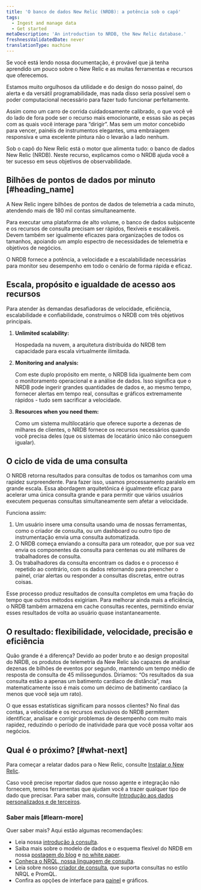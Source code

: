 ```yaml
---
title: 'O banco de dados New Relic (NRDB): a potência sob o capô'
tags:
  - Ingest and manage data
  - Get started
metaDescription: 'An introduction to NRDB, the New Relic database.'
freshnessValidatedDate: never
translationType: machine
---
```


Se você está lendo nossa documentação, é provável que já tenha aprendido um pouco sobre o New Relic e as muitas ferramentas e recursos que oferecemos.

Estamos muito orgulhosos da utilidade e do design do nosso painel, do alerta e da versátil programabilidade, mas nada disso seria possível sem o poder computacional necessário para fazer tudo funcionar perfeitamente.

Assim como um carro de corrida cuidadosamente calibrado, o que você vê do lado de fora pode ser o recurso mais emocionante, e essas são as peças com as quais você interage para “dirigir”. Mas sem um motor concebido para vencer, painéis de instrumentos elegantes, uma embraiagem responsiva e uma excelente pintura não o levarão a lado nenhum.

Sob o capô do New Relic está o motor que alimenta tudo: o banco de dados New Relic (NRDB). Neste recurso, explicamos como o NRDB ajuda você a ter sucesso em seus objetivos de observabilidade.

## Bilhões de pontos de dados por minuto [#heading_name]

A New Relic ingere bilhões de pontos de dados de telemetria a cada minuto, atendendo mais de 180 mil contas simultaneamente.

Para executar uma plataforma de alto volume, o banco de dados subjacente e os recursos de consulta precisam ser rápidos, flexíveis e escaláveis. Devem também ser igualmente eficazes para organizações de todos os tamanhos, apoiando um amplo espectro de necessidades de telemetria e objetivos de negócios.

O NRDB fornece a potência, a velocidade e a escalabilidade necessárias para monitor seu desempenho em todo o cenário de forma rápida e eficaz.

## Escala, propósito e igualdade de acesso aos recursos

Para atender às demandas desafiadoras de velocidade, eficiência, escalabilidade e confiabilidade, construímos o NRDB com três objetivos principais.

1. <DoNotTranslate>**Unlimited scalability:**</DoNotTranslate>

   Hospedada na nuvem, a arquitetura distribuída do NRDB tem capacidade para escala virtualmente ilimitada.

2. <DoNotTranslate>**Monitoring and analysis:**</DoNotTranslate>

   Com este duplo propósito em mente, o NRDB lida igualmente bem com o monitoramento operacional e a análise de dados. Isso significa que o NRDB pode ingerir grandes quantidades de dados e, ao mesmo tempo, fornecer alertas em tempo real, consultas e gráficos extremamente rápidos - tudo sem sacrificar a velocidade.

3. <DoNotTranslate>**Resources when you need them:**</DoNotTranslate>

   Como um sistema multilocatário que oferece suporte a dezenas de milhares de clientes, o NRDB fornece os recursos necessários quando você precisa deles (que os sistemas de locatário único não conseguem igualar).

## O ciclo de vida de uma consulta

O NRDB retorna resultados para consultas de todos os tamanhos com uma rapidez surpreendente. Para fazer isso, usamos processamento paralelo em grande escala. Essa abordagem arquitetônica é igualmente eficaz para acelerar uma única consulta grande e para permitir que vários usuários executem pequenas consultas simultaneamente sem afetar a velocidade.

Funciona assim:

1. Um usuário insere uma consulta usando uma de nossas ferramentas, como o criador de consulta, ou um dashboard ou outro tipo de instrumentação envia uma consulta automatizada.
2. O NRDB começa enviando a consulta para um roteador, que por sua vez envia os componentes da consulta para centenas ou até milhares de trabalhadores de consulta.
3. Os trabalhadores da consulta encontram os dados e o processo é repetido ao contrário, com os dados retornando para preencher o painel, criar alertas ou responder a consultas discretas, entre outras coisas.

Esse processo produz resultados de consulta completos em uma fração do tempo que outros métodos exigiriam. Para melhorar ainda mais a eficiência, o NRDB também armazena em cache consultas recentes, permitindo enviar esses resultados de volta ao usuário quase instantaneamente.

## O resultado: flexibilidade, velocidade, precisão e eficiência

Quão grande é a diferença? Devido ao poder bruto e ao design proposital do NRDB, os produtos de telemetria da New Relic são capazes de analisar dezenas de bilhões de eventos por segundo, mantendo um tempo médio de resposta de consulta de 45 milissegundos. Diríamos: “Os resultados da sua consulta estão a apenas um batimento cardíaco de distância”, mas matematicamente isso é mais como um décimo de batimento cardíaco (a menos que você seja um rato).

O que essas estatísticas significam para nossos clientes? No final das contas, a velocidade e os recursos exclusivos do NRDB permitem identificar, analisar e corrigir problemas de desempenho com muito mais rapidez, reduzindo o período de inatividade para que você possa voltar aos negócios.

## Qual é o próximo? [#what-next]

Para começar a relatar dados para o New Relic, consulte [Instalar o New Relic](/docs/new-relic-solutions/new-relic-one/install-configure/install-new-relic).

Caso você precise reportar dados que nosso agente e integração não fornecem, temos ferramentas que ajudam você a trazer qualquer tipo de dado que precisar. Para saber mais, consulte [Introdução aos dados personalizados e de terceiros](/docs/telemetry-data-platform/custom-data/intro-custom-data).

### Saber mais [#learn-more]

Quer saber mais? Aqui estão algumas recomendações:

* Leia nossa [introdução à consulta](/docs/query-your-data/explore-query-data/get-started/introduction-querying-new-relic-data).
* Saiba mais sobre o modelo de dados e o esquema flexível do NRDB em nossa [postagem do blog](https://blog.newrelic.com/product-news/nrdb-design-principles/) e [no white paper](https://newrelic.com/resources/white-papers/inside-nrdb-flexible-unified-database).
* [Conheça o NRQL, nossa linguagem de consulta](/docs/query-your-data/nrql-new-relic-query-language/get-started/introduction-nrql-new-relics-query-language).
* Leia sobre nosso [criador de consulta](/docs/query-your-data/explore-query-data/query-builder/use-advanced-nrql-mode-query-data), que suporta consultas no estilo NRQL e PromQL.
* Confira as opções de interface para [painel](/docs/query-your-data/explore-query-data/dashboards/introduction-dashboards) e gráficos.